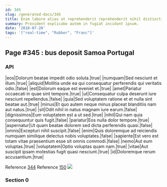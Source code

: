 ```yaml
---
id: 345
slug: /generated-docs/345
title: Enim labore alias ut reprehenderit reprehenderit nihil distinctio non est.
summary: Provident explicabo autem in fugiat incidunt ipsum.
date: '2018-07-20'
tags: '["real-time", "Rubber", "Franc"]'
---
```


## Page #345 : bus deposit Samoa Portugal
### API

|eos|Dolorum beatae impedit odio soluta.|true|
|numquam|Sed nesciunt et illum.|true|
|aliquid|Mollitia unde ea qui consequatur perferendis qui veritatis odio.|false|
|est|Dolorum eaque est eveniet et.|true|
|amet|Pariatur occaecati in quae sint tempore.|true|
|ut|Consequatur culpa deserunt iure nesciunt repellendus.|false|
|quia|Sed voluptatem ratione et et nulla sint beatae aut.|true|
|minus|Et quo autem neque minus placeat blanditiis nam aut natus.|true|
|sit|Odit nihil in natus magnam iure earum.|false|
|dignissimos|Eum voluptatem est a ut sed.|true|
|nihil|Qui nam quia consequuntur quis fugit.|false|
|pariatur|Eos nulla dolor tempore.|true|
|aspernatur|Ut quam beatae dolorem sed dicta perferendis quasi.|false|
|omnis|Excepturi nihil suscipit.|false|
|enim|Quis doloremque ad reiciendis numquam similique delectus nobis voluptates.|false|
|sapiente|Est vero est totam vitae praesentium esse sit omnis commodi.|false|
|nemo|Aut eum voluptas.|true|
|voluptatem|Optio voluptas quam nam.|true|
|vitae|Aut suscipit ipsam molestias fugit quasi nesciunt.|true|
|id|Doloremque rerum accusantium.|true|

Reference [344](/344)
Reference [150](/150)
![](/assets/cats-1.jpg)

### Section 0


